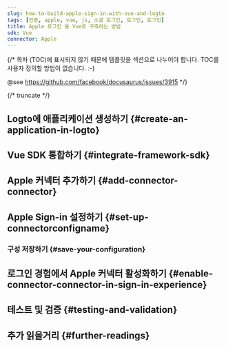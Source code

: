 ```yaml
---
slug: how-to-build-apple-sign-in-with-vue-and-logto
tags: [인증, apple, vue, js, 소셜 로그인, 로그인, 로그인]
title: Apple 로그인 을 Vue로 구축하는 방법
sdk: Vue
connector: Apple
---
```


{/*
  목차 (TOC)에 표시되지 않기 때문에 템플릿을 섹션으로 나누어야 합니다.
  TOC를 사용자 정의할 방법이 없습니다. :-)

  @see https://github.com/facebook/docusaurus/issues/3915
*/}




{/* truncate */}

<Intro connector={connector} sdk="Vue" link="https://vuejs.org" />

## Logto에 애플리케이션 생성하기 \{#create-an-application-in-logto}

<CreateApplication type="Single page app" framework="Vue" />

## Vue SDK 통합하기 \{#integrate-framework-sdk}

<IntegrateSdk />

## Apple 커넥터 추가하기 \{#add-connector-connector}

<AddSocialConnector connector={connector} framework="Vue" />

## Apple Sign-in 설정하기 \{#set-up-connectorconfigname}

<ConnectorGuide />

### 구성 저장하기 \{#save-your-configuration}

<SaveYourConfiguration connector={connector} />

## 로그인 경험에서 Apple 커넥터 활성화하기 \{#enable-connector-connector-in-sign-in-experience}

<EnableSocialConnector connector={connector} />

## 테스트 및 검증 \{#testing-and-validation}

<TestingAndValidation connector={connector} sdk="Vue" />

## 추가 읽을거리 \{#further-readings}

<FurtherReadings />